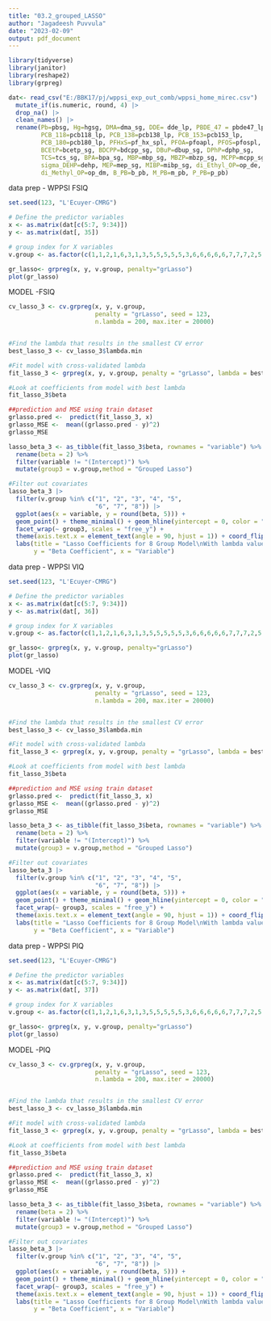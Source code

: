 ```yaml
---
title: "03.2_grouped_LASSO"
author: "Jagadeesh Puvvula"
date: "2023-02-09"
output: pdf_document
---
```


```r
library(tidyverse)
library(janitor)
library(reshape2)
library(grpreg)
```

```r
dat<- read_csv("E:/BBK17/pj/wppsi_exp_out_comb/wppsi_home_mirec.csv") |>
  mutate_if(is.numeric, round, 4) |>
  drop_na() |>
  clean_names() |>
  rename(Pb=pbsg, Hg=hgsg, DMA=dma_sg, DDE= dde_lp, PBDE_47 = pbde47_lp,
         PCB_118=pcb118_lp, PCB_138=pcb138_lp, PCB_153=pcb153_lp,
         PCB_180=pcb180_lp, PFHxS=pf_hx_spl, PFOA=pfoapl, PFOS=pfospl,
         BCEtP=bcetp_sg, BDCPP=bdcpp_sg, DBuP=dbup_sg, DPhP=dphp_sg,
         TCS=tcs_sg, BPA=bpa_sg, MBP=mbp_sg, MBZP=mbzp_sg, MCPP=mcpp_sg,
         sigma_DEHP=dehp, MEP=mep_sg, MIBP=mibp_sg, di_Ethyl_OP=op_de,
         di_Methyl_OP=op_dm, B_PB=b_pb, M_PB=m_pb, P_PB=p_pb)
```

data prep - WPPSI FSIQ
```r
set.seed(123, "L'Ecuyer-CMRG")

# Define the predictor variables
x <- as.matrix(dat[c(5:7, 9:34)])
y <- as.matrix(dat[, 35])

# group index for X variables
v.group <- as.factor(c(1,1,2,1,6,3,1,3,5,5,5,5,5,3,6,6,6,6,6,7,7,7,2,5,8,8,4,4,4))

gr_lasso<- grpreg(x, y, v.group, penalty="grLasso")
plot(gr_lasso)
```

MODEL -FSIQ
```r
cv_lasso_3 <- cv.grpreg(x, y, v.group, 
                        penalty = "grLasso", seed = 123,
                        n.lambda = 200, max.iter = 20000)


#Find the lambda that results in the smallest CV error
best_lasso_3 <- cv_lasso_3$lambda.min

#Fit model with cross-validated lambda
fit_lasso_3 <- grpreg(x, y, v.group, penalty = "grLasso", lambda = best_lasso_3)

#Look at coefficients from model with best lambda
fit_lasso_3$beta

##prediction and MSE using train dataset
grlasso.pred <-  predict(fit_lasso_3, x)
grlasso_MSE <-  mean((grlasso.pred - y)^2)
grlasso_MSE

lasso_beta_3 <- as_tibble(fit_lasso_3$beta, rownames = "variable") %>% 
  rename(beta = 2) %>% 
  filter(variable != "(Intercept)") %>% 
  mutate(group3 = v.group,method = "Grouped Lasso")

#Filter out covariates
lasso_beta_3 |> 
  filter(v.group %in% c("1", "2", "3", "4", "5",
                        "6", "7", "8")) |>  
  ggplot(aes(x = variable, y = round(beta, 5))) + 
  geom_point() + theme_minimal() + geom_hline(yintercept = 0, color = "blue", linetype = "dashed") +
  facet_wrap(~ group3, scales = "free_y") +
  theme(axis.text.x = element_text(angle = 90, hjust = 1)) + coord_flip() + 
  labs(title = "Lasso Coefficients for 8 Group Model\nWith lambda values extracted from 10-fold cross-validation\nOutcome: WPPSI-FSIQ",
       y = "Beta Coefficient", x = "Variable")
```

data prep - WPPSI VIQ
```r
set.seed(123, "L'Ecuyer-CMRG")

# Define the predictor variables
x <- as.matrix(dat[c(5:7, 9:34)])
y <- as.matrix(dat[, 36])

# group index for X variables
v.group <- as.factor(c(1,1,2,1,6,3,1,3,5,5,5,5,5,3,6,6,6,6,6,7,7,7,2,5,8,8,4,4,4))

gr_lasso<- grpreg(x, y, v.group, penalty="grLasso")
plot(gr_lasso)
```

MODEL -VIQ
```r
cv_lasso_3 <- cv.grpreg(x, y, v.group, 
                        penalty = "grLasso", seed = 123,
                        n.lambda = 200, max.iter = 20000)


#Find the lambda that results in the smallest CV error
best_lasso_3 <- cv_lasso_3$lambda.min

#Fit model with cross-validated lambda
fit_lasso_3 <- grpreg(x, y, v.group, penalty = "grLasso", lambda = best_lasso_3)

#Look at coefficients from model with best lambda
fit_lasso_3$beta

##prediction and MSE using train dataset
grlasso.pred <-  predict(fit_lasso_3, x)
grlasso_MSE <-  mean((grlasso.pred - y)^2)
grlasso_MSE

lasso_beta_3 <- as_tibble(fit_lasso_3$beta, rownames = "variable") %>% 
  rename(beta = 2) %>% 
  filter(variable != "(Intercept)") %>% 
  mutate(group3 = v.group,method = "Grouped Lasso")

#Filter out covariates
lasso_beta_3 |> 
  filter(v.group %in% c("1", "2", "3", "4", "5",
                        "6", "7", "8")) |>  
  ggplot(aes(x = variable, y = round(beta, 5))) + 
  geom_point() + theme_minimal() + geom_hline(yintercept = 0, color = "blue", linetype = "dashed") +
  facet_wrap(~ group3, scales = "free_y") +
  theme(axis.text.x = element_text(angle = 90, hjust = 1)) + coord_flip() + 
  labs(title = "Lasso Coefficients for 8 Group Model\nWith lambda values extracted from 10-fold cross-validation\nOutcome: WPPSI-VIQ",
       y = "Beta Coefficient", x = "Variable")
```


data prep - WPPSI PIQ
```r
set.seed(123, "L'Ecuyer-CMRG")

# Define the predictor variables
x <- as.matrix(dat[c(5:7, 9:34)])
y <- as.matrix(dat[, 37])

# group index for X variables
v.group <- as.factor(c(1,1,2,1,6,3,1,3,5,5,5,5,5,3,6,6,6,6,6,7,7,7,2,5,8,8,4,4,4))

gr_lasso<- grpreg(x, y, v.group, penalty="grLasso")
plot(gr_lasso)
```

MODEL -PIQ
```r
cv_lasso_3 <- cv.grpreg(x, y, v.group, 
                        penalty = "grLasso", seed = 123,
                        n.lambda = 200, max.iter = 20000)


#Find the lambda that results in the smallest CV error
best_lasso_3 <- cv_lasso_3$lambda.min

#Fit model with cross-validated lambda
fit_lasso_3 <- grpreg(x, y, v.group, penalty = "grLasso", lambda = best_lasso_3)

#Look at coefficients from model with best lambda
fit_lasso_3$beta

##prediction and MSE using train dataset
grlasso.pred <-  predict(fit_lasso_3, x)
grlasso_MSE <-  mean((grlasso.pred - y)^2)
grlasso_MSE

lasso_beta_3 <- as_tibble(fit_lasso_3$beta, rownames = "variable") %>% 
  rename(beta = 2) %>% 
  filter(variable != "(Intercept)") %>% 
  mutate(group3 = v.group,method = "Grouped Lasso")

#Filter out covariates
lasso_beta_3 |> 
  filter(v.group %in% c("1", "2", "3", "4", "5",
                        "6", "7", "8")) |>  
  ggplot(aes(x = variable, y = round(beta, 5))) + 
  geom_point() + theme_minimal() + geom_hline(yintercept = 0, color = "blue", linetype = "dashed") +
  facet_wrap(~ group3, scales = "free_y") +
  theme(axis.text.x = element_text(angle = 90, hjust = 1)) + coord_flip() + 
  labs(title = "Lasso Coefficients for 8 Group Model\nWith lambda values extracted from 10-fold cross-validation\nOutcome: WPPSI-PIQ",
       y = "Beta Coefficient", x = "Variable")
```
